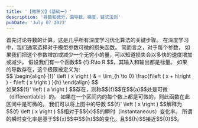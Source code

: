 ```yaml
---
title: '【微积分】《基础一》'
description: '导数和微分，偏导数，梯度，链式法则'
pubDate: 'July 07 2023'
---
```

<div class="w-full h-full  mt-4">
    <div class="leading-8">
      首先讨论导数的计算，这是几乎所有深度学习优化算法的关键步骤。 在深度学习中，我们通常选择对于模型参数可微的损失函数。 简而言之，对于每个参数， 如果我们把这个参数增加或减少一个无穷小的量，可以知道损失会以多快的速度增加或减少，
假设我们有一个函数$$ {f}:R\to R $$，其输入和输出都是标量。 如果的导数存在，这个极限被定义为:
    </div>
    $$
        \begin{align}
            {f}' \left ( x \right ) & = \lim_{h \to 0} \frac{f\left ( x +  h\right ) - f\left ( x \right ) }{h}
        \end{align}
    $$
    <div>
        如果$${f}' \left ( a \right ) $$存在，则称$${f}$$在$${a}$$处是可微（differentiable）的。 如果在一个区间内的每个数上都是可微的，则此函数在此区间中是可微的。 我们可以将上图中的导数
        $${f}' \left ( x \right ) $$解释为$${f} \left ( x \right ) $$相对于$${x}$$的瞬时（instantaneous）变化率。 所谓的瞬时变化率是基于$${x}$$中$${h}$$的变化，且$${h}$$接近$${0}$$。
    </div>
</div>
